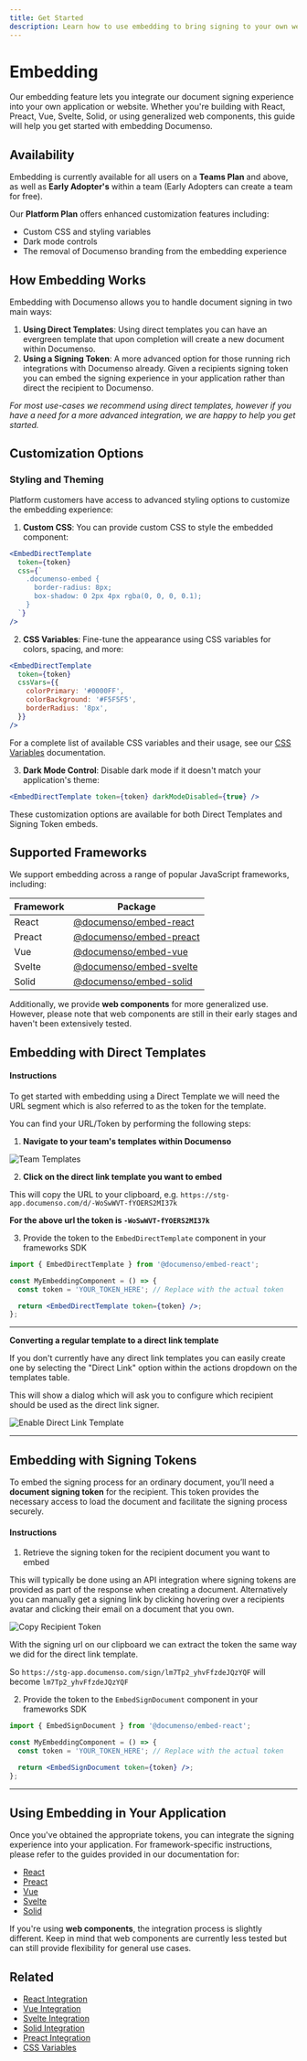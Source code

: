 ```yaml
---
title: Get Started
description: Learn how to use embedding to bring signing to your own website or application
---
```


# Embedding

Our embedding feature lets you integrate our document signing experience into your own application or website. Whether you're building with React, Preact, Vue, Svelte, Solid, or using generalized web components, this guide will help you get started with embedding Documenso.

## Availability

Embedding is currently available for all users on a **Teams Plan** and above, as well as **Early Adopter's** within a team (Early Adopters can create a team for free).

Our **Platform Plan** offers enhanced customization features including:

- Custom CSS and styling variables
- Dark mode controls
- The removal of Documenso branding from the embedding experience

## How Embedding Works

Embedding with Documenso allows you to handle document signing in two main ways:

1. **Using Direct Templates**: Using direct templates you can have an evergreen template that upon completion will create a new document within Documenso.
2. **Using a Signing Token**: A more advanced option for those running rich integrations with Documenso already. Given a recipients signing token you can embed the signing experience in your application rather than direct the recipient to Documenso.

_For most use-cases we recommend using direct templates, however if you have a need for a more advanced integration, we are happy to help you get started._

## Customization Options

### Styling and Theming

Platform customers have access to advanced styling options to customize the embedding experience:

1. **Custom CSS**: You can provide custom CSS to style the embedded component:

```jsx
<EmbedDirectTemplate
  token={token}
  css={`
    .documenso-embed {
      border-radius: 8px;
      box-shadow: 0 2px 4px rgba(0, 0, 0, 0.1);
    }
  `}
/>
```

2. **CSS Variables**: Fine-tune the appearance using CSS variables for colors, spacing, and more:

```jsx
<EmbedDirectTemplate
  token={token}
  cssVars={{
    colorPrimary: '#0000FF',
    colorBackground: '#F5F5F5',
    borderRadius: '8px',
  }}
/>
```

For a complete list of available CSS variables and their usage, see our [CSS Variables](/developers/embedding/css-variables) documentation.

3. **Dark Mode Control**: Disable dark mode if it doesn't match your application's theme:

```jsx
<EmbedDirectTemplate token={token} darkModeDisabled={true} />
```

These customization options are available for both Direct Templates and Signing Token embeds.

## Supported Frameworks

We support embedding across a range of popular JavaScript frameworks, including:

| Framework | Package                                                                          |
| --------- | -------------------------------------------------------------------------------- |
| React     | [@documenso/embed-react](https://www.npmjs.com/package/@documenso/embed-react)   |
| Preact    | [@documenso/embed-preact](https://www.npmjs.com/package/@documenso/embed-preact) |
| Vue       | [@documenso/embed-vue](https://www.npmjs.com/package/@documenso/embed-vue)       |
| Svelte    | [@documenso/embed-svelte](https://www.npmjs.com/package/@documenso/embed-svelte) |
| Solid     | [@documenso/embed-solid](https://www.npmjs.com/package/@documenso/embed-solid)   |

Additionally, we provide **web components** for more generalized use. However, please note that web components are still in their early stages and haven't been extensively tested.

## Embedding with Direct Templates

#### Instructions

To get started with embedding using a Direct Template we will need the URL segment which is also referred to as the token for the template.

You can find your URL/Token by performing the following steps:

1. **Navigate to your team's templates within Documenso**

![Team Templates](/embedding/team-templates.png)

2. **Click on the direct link template you want to embed**

This will copy the URL to your clipboard, e.g. `https://stg-app.documenso.com/d/-WoSwWVT-fYOERS2MI37k`

**For the above url the token is `-WoSwWVT-fYOERS2MI37k`**

3. Provide the token to the `EmbedDirectTemplate` component in your frameworks SDK

```jsx
import { EmbedDirectTemplate } from '@documenso/embed-react';

const MyEmbeddingComponent = () => {
  const token = 'YOUR_TOKEN_HERE'; // Replace with the actual token

  return <EmbedDirectTemplate token={token} />;
};
```

---

**Converting a regular template to a direct link template**

If you don't currently have any direct link templates you can easily create one by selecting the "Direct Link" option within the actions dropdown on the templates table.

This will show a dialog which will ask you to configure which recipient should be used as the direct link signer.

![Enable Direct Link Template](/embedding/enable-direct-link.png)

---

## Embedding with Signing Tokens

To embed the signing process for an ordinary document, you’ll need a **document signing token** for the recipient. This token provides the necessary access to load the document and facilitate the signing process securely.

#### Instructions

1. Retrieve the signing token for the recipient document you want to embed

This will typically be done using an API integration where signing tokens are provided as part of the response when creating a document. Alternatively you can manually get a signing link by clicking hovering over a recipients avatar and clicking their email on a document that you own.

![Copy Recipient Token](/embedding/copy-recipient-token.png)

With the signing url on our clipboard we can extract the token the same way we did for the direct link template.

So `https://stg-app.documenso.com/sign/lm7Tp2_yhvFfzdeJQzYQF` will become `lm7Tp2_yhvFfzdeJQzYQF`

2. Provide the token to the `EmbedSignDocument` component in your frameworks SDK

```jsx
import { EmbedSignDocument } from '@documenso/embed-react';

const MyEmbeddingComponent = () => {
  const token = 'YOUR_TOKEN_HERE'; // Replace with the actual token

  return <EmbedSignDocument token={token} />;
};
```

---

## Using Embedding in Your Application

Once you've obtained the appropriate tokens, you can integrate the signing experience into your application. For framework-specific instructions, please refer to the guides provided in our documentation for:

- [React](/developers/embedding/react)
- [Preact](/developers/embedding/preact)
- [Vue](/developers/embedding/vue)
- [Svelte](/developers/embedding/svelte)
- [Solid](/developers/embedding/solid)

If you're using **web components**, the integration process is slightly different. Keep in mind that web components are currently less tested but can still provide flexibility for general use cases.

## Related

- [React Integration](/developers/embedding/react)
- [Vue Integration](/developers/embedding/vue)
- [Svelte Integration](/developers/embedding/svelte)
- [Solid Integration](/developers/embedding/solid)
- [Preact Integration](/developers/embedding/preact)
- [CSS Variables](/developers/embedding/css-variables)
